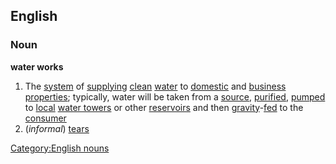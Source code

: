 ==English==
===Noun===
'''water works'''
#The [[system]] of [[supplying]] [[clean]] [[water]] to [[domestic]] and [[business]] [[properties]]; typically, water will be taken from a [[source]], [[purified]], [[pumped]] to [[local]] [[water tower]]s or other [[reservoir]]s and then [[gravity]]-[[fed]] to the [[consumer]]
#(''informal'') [[tear]]s
[[Category:English nouns]]